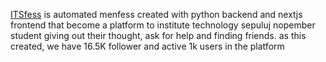 [ITSfess](https://itsfess.vercel.app) is automated menfess created with python backend and nextjs frontend that become a platform to institute technology sepuluj nopember student giving out their thought, ask for help and finding friends. as this created, we have 16.5K follower and active 1k users in the platform

